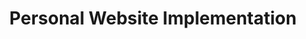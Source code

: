 ---
title: Personal Website Implementation
tagline: Leveraging technology, math, and data to generate insights and automate complexities
banner: ./images/website.webp
bannerPosition: center center
links:
    github:
tags: []
skills: []
created: 2021-01-01
updated: ~
---